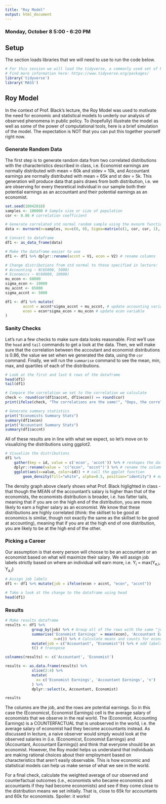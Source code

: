 ```yaml
---
title: "Roy Model"
output: html_document
---
```


### Monday, October 8 5:00 - 6:20 PM

## Setup

The section loads libraries that we will need to use to run the code below.

```r
# For this session we will load the tidyverse, a commonly used set of R libraries
# Find more information here: https://www.tidyverse.org/packages/
library('tidyverse')
library('MASS')
```

## Roy Model

In the context of Prof. Black's lecture, the Roy Model was used to motivate the need for economic and statistical models to underly our analysis of observed phenomena in public policy. To (hopefully) illustrate the model as well as some of the power of computational tools, here is a brief simulation of the model. The expectation is NOT that you can put this together yourself right now.

### Generate Random Data

The first step is to generate random data from two correlated distributions with the characteristics described in class, i.e. Economist earnings are normally distributed with mean = 60k and stdev = 10k, and Accountant earnings are normally distributed with mean = 65k and st dev = 5k. This generation will produce data that pairs draws from both distribution, i.e. we are observing for every theoretical individual in our sample both their potential earnings as an accountant and their potential earnings as an economist. 

```r
set.seed(10042018)
samples <- 100000 # Sample size or size of population
cor <- 0.86 # correlation coefficient

# Generate correlated std normal random sample using the mvnorm function from MASS package
data <- mvrnorm(n=samples, mu=c(0, 0), Sigma=matrix(c(1, cor, cor, 1), nrow=2), empirical=TRUE)

# Convert to dataframe
df1 <- as_data_frame(data)

# Make the dataframe easier to use 
df1 <- df1 %>% dplyr::rename(accnt = V1, econ = V2) # rename columns

# Change distributions from std normal to those specified in lecture:
# Accounting ~ N(65000, 5000)
# Economics ~ N(60000, 10000)
mu_econ <- 60000
sigma_econ <- 10000
mu_accnt <- 65000
sigma_accnt <- 5000

df1 <- df1 %>% mutate(
        accnt = accnt*sigma_accnt + mu_accnt, # update accounting variable
        econ = econ*sigma_econ + mu_econ # update econ variable
)
```

### Sanity Checks

Let's run a few checks to make sure data looks reasonable. First we'll use the `head` and `tail` commands to get a look at the data. Then, we will make sure that the correlation between the accoutant and economist distributions is 0.86, the value we set when we generated the data, using the `cor` command. Finally, we will run the `summarise` command to see the mean, min, max, and quartiles of each of the distributions.

```r
# Look at the first and last 6 rows of the dataframe
head(df1)
tail(df1)

# Compare the correlation we set to the correlation we calculate
check <- round(cor(df1$accnt, df1$econ)) == round(cor)
print(ifelse(check, "The correlations are the same!", "Oops, the correlations are not the same."))

# Generate summary statistics 
print("Economists Summary Stats")
summary(df1$econ)
print("Accountant Summary Stats")
summary(df1$accnt)
```

All of these results are in line with what we expect, so let's move on to visualizing the distributions using ggplot2.

```r
# Visualize the distributions
df1 %>% 
    gather(key = id, value = c('econ', 'accnt')) %>% # reshapes the data to a 'long' format
    dplyr::rename(value = 'c("econ", "accnt")') %>% # rename the column for ease of use
    ggplot(aes(x=value, color=id)) + # call the ggplot function
        geom_density(fill="white", alpha=0.5, position="identity") # make a density plot
```

The density graph above clearly shows what Prof. Black higlighted in class - that though the MEAN of the accountant's salary is higher than that of the economists, the economists distribution is broader, i.e. has fatter tails, meaning that if you are on the high end of the distribution, you are more likely to earn a higher salary as an economist. We know that these distributions are highly correlated (think: the skillset to be good at economics is similar, though not exactly the same as the skillset to be good at accounting), meaning that if you are at the high end of one distribution, you are likely to be at the high end of the other. 

### Picking a Career

Our assumption is that every person will choose to be an accountant or an economist based on what will maximize their salary. We will assign job labels strictly based on where an individual will earn more, i.e. Y<sub>i</sub> = max(Y<sub>e,i</sub>, Y<sub>a,i</sub>)

```r
# Assign job labels
df1 <- df1 %>% mutate(job = ifelse(econ > accnt, "econ", "accnt"))

# Take a look at the change to the dataframe using head
head(df1)
```

### Results

```r
# Make results dataframe
results <- df1 %>% 
            group_by(job) %>% # Group all of the rows with the same "job" together
            summarise('Economist Earnings' = mean(econ), 'Accountant Earnings' = mean(accnt),
                      n=n()) %>% # Calculate means and counts for economicts and accountants
            mutate(job = c("Accountant", "Economist")) %>% # add labels
            t() # transpose

colnames(results) <- c('Accountant', 'Economist')

results <- as.data.frame(results) %>%
            slice(2:4) %>%
            mutate(
              x= c('Economist Earnings', 'Accountant Earnings', 'n')
            ) %>%
            dplyr::select(x, Accountant, Economist)

results
```

The columns are the job, and the rows are potential earnings. So in this case the (Economicst, Economist Earnings) cell is the average salary of economists that we observe in the real world. The (Economist, Accounting Earnings) is a COUNTERFACTUAL that is unobserved in the world, i.e. the average salary of economist had they become accountants instead. As discussed in lecture, a naive observer would simply would look at the observed salaries in (i.e. (Economicst, Economist Earnings) and (Accountant, Accountant Earnings)) and think that everyone should be an economist. However, the Roy model helps us understand that individuals are making rational choices about their employment based on characteristics that aren't easily observable. This is how economic and statistical models can help us make sense of what we see in the world.

For a final check, calculate the weighted average of our observed and counterfactual outcomes (i.e., economists who became economists and accountants if they had become economists) and see if they come close to the distribution means we set initially. That is, close to 65k for accountants and 60k for economists. Spoiler: it works!
